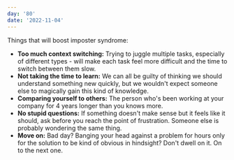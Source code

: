 ```yaml
---
day: '80'
date: '2022-11-04'
---
```


Things that will boost imposter syndrome:

- **Too much context switching:** Trying to juggle multiple tasks, especially of different types - will make each task feel more difficult and the time to switch between them slow.
- **Not taking the time to learn:** We can all be guilty of thinking we should understand something new quickly, but we wouldn't expect someone else to magically gain this kind of knowledge.
- **Comparing yourself to others:** The person who's been working at your company for 4 years longer than you knows more.
- **No stupid questions:** If something doesn't make sense but it feels like it should, ask before you reach the point of frustration. Someone else is probably wondering the same thing.
- **Move on:** Bad day? Banging your head against a problem for hours only for the solution to be kind of obvious in hindsight? Don't dwell on it. On to the next one.
